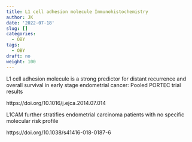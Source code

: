 ```yaml
---
title: L1 cell adhesion molecule Immunohistochemistry
author: JK
date: '2022-07-18'
slug: []
categories:
  - OBY
tags:
  - OBY
draft: no
weight: 100
---
```


L1 cell adhesion molecule is a strong predictor for distant recurrence and overall survival in early stage endometrial cancer: Pooled PORTEC trial results  

https://doi.org/10.1016/j.ejca.2014.07.014  

L1CAM further stratifies endometrial carcinoma patients with no specific molecular risk profile  

https://doi.org/10.1038/s41416-018-0187-6
